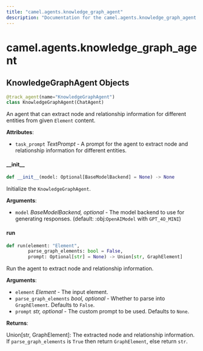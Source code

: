 ```yaml
---
title: "camel.agents.knowledge_graph_agent"
description: "Documentation for the camel.agents.knowledge_graph_agent module"
---
```


<a id="camel.agents.knowledge_graph_agent"></a>

# camel.agents.knowledge\_graph\_agent

<a id="camel.agents.knowledge_graph_agent.KnowledgeGraphAgent"></a>

## KnowledgeGraphAgent Objects

```python
@track_agent(name="KnowledgeGraphAgent")
class KnowledgeGraphAgent(ChatAgent)
```

An agent that can extract node and relationship information for
different entities from given `Element` content.

**Attributes**:

- `task_prompt` _TextPrompt_ - A prompt for the agent to extract node and
  relationship information for different entities.

<a id="camel.agents.knowledge_graph_agent.KnowledgeGraphAgent.__init__"></a>

#### \_\_init\_\_

```python
def __init__(model: Optional[BaseModelBackend] = None) -> None
```

Initialize the `KnowledgeGraphAgent`.

**Arguments**:

- `model` _BaseModelBackend, optional_ - The model backend to use for
  generating responses. (default: :obj:`OpenAIModel` with
  `GPT_4O_MINI`)

<a id="camel.agents.knowledge_graph_agent.KnowledgeGraphAgent.run"></a>

#### run

```python
def run(element: "Element",
        parse_graph_elements: bool = False,
        prompt: Optional[str] = None) -> Union[str, GraphElement]
```

Run the agent to extract node and relationship information.

**Arguments**:

- `element` _Element_ - The input element.
- `parse_graph_elements` _bool, optional_ - Whether to parse into
  `GraphElement`. Defaults to `False`.
- `prompt` _str, optional_ - The custom prompt to be used.
  Defaults to `None`.
  

**Returns**:

  Union[str, GraphElement]: The extracted node and relationship
  information. If `parse_graph_elements` is `True` then return
  `GraphElement`, else return `str`.

